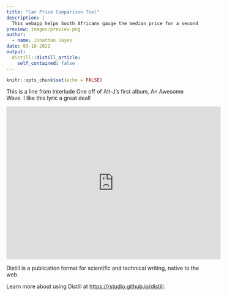 ```yaml
---
title: "Car Price Comparison Tool"
description: |
  This webapp helps South Africans gauge the median price for a second hand car. You can compare price by odometer reading, make and model, and province. Ad links are included in a table beside the output.
preview: images/preview.png
author:
  - name: Jonathan Jayes
date: 03-18-2021
output:
  distill::distill_article:
    self_contained: false
---
```



```r
knitr::opts_chunk$set(echo = FALSE)
```

This is a line from Interlude One off of Alt-J's first album, An Awesome Wave. I like this lyric a great deal!

<iframe width="560" height="400" src="http://jonathan-jayes.shinyapps.io/gumtree-price-explorer" frameBorder="0" allowfullscreen></iframe>

Distill is a publication format for scientific and technical writing, native to the web.

Learn more about using Distill at <https://rstudio.github.io/distill>.


